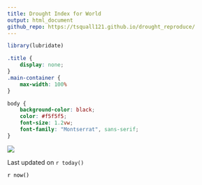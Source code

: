 ```yaml
---
title: Drought Index for World
output: html_document
github_repo: https://tsquall121.github.io/drought_reproduce/
---
```


<link rel="preconnect" href="https://fonts.googleapis.com">
<link rel="preconnect" href="https://fonts.gstatic.com" crossorigin>
<link href="https://fonts.googleapis.com/css2?family=Montserrat&display=swap" rel="stylesheet">

```r
library(lubridate)
```

```css
.title {
    display: none;
}
.main-container {
    max-width: 100%
}

body {
    background-color: black;
    color: #f5f5f5;
    font-size: 1.2vw;
    font-family: "Montserrat", sans-serif;
}
```

![](visuals/world_drought.png)


Last updated on `r today()`


<p style="color: black">`r now()`</p>
